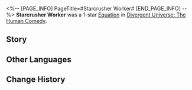 <%-- [PAGE_INFO]
PageTitle=#Starcrusher Worker#
[END_PAGE_INFO] --%>
{{Removed|Equation}}
{{Equation Infobox
|period   = The Human Comedy
|rarity   = 1
|path1    = Propagation*3
|path2    = Destruction*2
|effect   = The characters' Basic ATK DMG increases by {{Color|h|80%}}. When a character uses a Basic ATK and their HP percentage is larger than or equal to {{Color|h|50%}}, consumes HP equal to {{Color|h|5%}} of their Max HP and additionally recovers 1 Skill Point.
|mentions = 
}}
'''Starcrusher Worker''' was a 1-star [[Divergent Universe: The Human Comedy/Equatoins|Equation]] in [[Divergent Universe: The Human Comedy]].

==Story==
{{Description|Does an unceasing urge to destroy everything in sight exist? Although all enemies have been eradicated, yet the anger surging within the metabolic cavity as you wriggle your body still have nowhere to be released. However, the carapace of the food has already ruptured, meaning it can no longer resist. The body capable of spewing flames is brutally torn apart for your offspring to feast on. The star has long fallen, becoming prey in the collapsing gravitational field, and you still remember how delicious it was.<br /><br />Death! Please bring about more deaths! The call from the Starcrusher Swarm King rumbles in your exposed brain matter. You see a new world, complete and beautiful, with its atmosphere uncorrupted by insect venom. Living beings are waiting to be disintegrated by the death ray. You spread your wings and set off to the next feast with your companions.}}
<!--
==Gameplay Notes==
* 
-->
==Other Languages==
{{Other Languages
|en   = Starcrusher Worker
|zhs  = 碎星蠧役
|zht  = 碎星蠧役
|ja   = {{Rubi|星|ほし}}を{{Rubi|砕|くだ}}く{{Rubi|虫卒|ちゅうそつ}}
|ko   = 쇄성의 곤충 병사
|es   = Obrer{{MC|f=a|m=o}} trituraestrellas
|fr   = Ravageur d'étoiles
|ru   = Разрушающий звёзды работник
|th   = แมลงหายนะเสี้ยวดารา
|vi   = Kẻ Phục Dịch Ánh Sao Vụn Vỡ
|de   = Drohne des Sternenbrechers
|id   = Starcrusher Worker
|pt   = Trabalhador Esmaga-Estrelas
}}

==Change History==
{{Change History|2.3}}